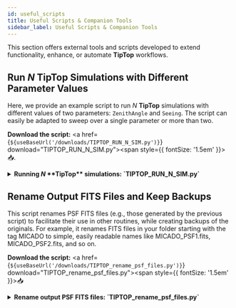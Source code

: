 ```yaml
---
id: useful_scripts
title: Useful Scripts & Companion Tools
sidebar_label: Useful Scripts & Companion Tools
---
```


This section offers external tools and scripts developed 
to extend functionality, enhance, or automate **TipTop** workflows.

## Run <i>N</i> **TipTop** Simulations with Different Parameter Values

Here, we provide an example script to run <i>N</i> **TipTop** simulations with different values of two parameters:
`ZenithAngle` and `Seeing`. The script can easily be adapted to sweep over a single parameter or more than two.

**Download the script:**
<a href={`${useBaseUrl('/downloads/TIPTOP_RUN_N_SIM.py')}`} download="TIPTOP_RUN_N_SIM.py"><span style={{ fontSize: '1.5em' }}>📥</span></a>.

<details>
  <summary><strong> Running <i>N</i> **TipTop** simulations: `TIPTOP_RUN_N_SIM.py` </strong></summary>

  ```python
"""
Created on Thu Jul 10 10:00:34 2025
Run N TIPTOP simulations by sweeping over different parameter values.

@author: astro-tiptop-services
"""

#%% =============================================================================
# Import necessary libraries
from tiptop.tiptop import overallSimulation
import numpy as np
import configparser
from itertools import product
import os

#%% =============================================================================
# === File Paths ===
#💡 Adapt these paths to your environment
inputDir = "../MICADO/"   # Folder containing the .ini parameter file
inTag = "MICADO_SCAO"     # Name of the input parameter file (without extension)
outputDir = "./"          # Folder where the output FITS files will be saved 
tempDir = inputDir        # Temporary folder for modified .ini files
tempName = 'file_temp'    # Name of the temporary file

# Construct the full path to the input and temporary config files
inputFile = os.path.join(inputDir, f"{inTag}.ini")
tempFile = os.path.join(tempDir, f"{tempName}.ini")

# Base name for output files
outTagBase = "MICADO"

#%% =============================================================================
# === Define parameters to sweep ===
# 💡 Format: (section_name, key_name, list_of_values : min, max, number of values)
param_sweep = [
    ("atmosphere", "Seeing", np.linspace(0.8, 2.0, 3)),
    ("telescope", "ZenithAngle", np.linspace(0.0, 60.0, 3)),
    # Add more parameters as needed
]

#%% =============================================================================
# === Read base configuration file ===
parser = configparser.ConfigParser()
parser.optionxform = str # Keep the original case of parameter keys
parser.read(inputFile)

#%% =============================================================================
# === Build and run combinations ===

# Extract parameter names and values
param_names = [f"{sec}.{key}" for sec, key, _ in param_sweep]
param_values = [vals for _, _, vals in param_sweep]

# Generate all combinations
for combo in product(*param_values):
    # Update .ini with current parameter values
    for (section, key, _), value in zip(param_sweep, combo):
        parser.set(section, key, str(value))
              
        # Write updated config to temporary .ini file
        with open(tempFile, "w") as configfile:
            parser.write(configfile)
        
        # Build output file tag
        tag_parts = [f"{name.split('.')[-1]}{val:.2f}" for name, val in zip(param_names, combo)]
        tag = f"{outTagBase}_{'_'.join(tag_parts)}"
        
        print(f"🔄 Running simulation with: {dict(zip(param_names, combo))}")
        
        # Run TipTop simulation
        overallSimulation(
            path2param=tempDir,
            parametersFile=tempName,
            outputDir=outputDir,
            outputFile=tag,
            addSrAndFwhm=True
        )
  ```

</details>

## Rename Output FITS Files and Keep Backups

This script renames PSF FITS files (e.g., those generated by the previous script)
to facilitate their use in other routines, while creating backups of the originals.
For example, it renames FITS files in your folder starting with the tag MICADO
to simple, easily readable names like MICADO_PSF1.fits, MICADO_PSF2.fits, and so on.

**Download the script:** 
<a href={`${useBaseUrl('/downloads/TIPTOP_rename_psf_files.py')}`} download="TIPTOP_rename_psf_files.py"><span style={{ fontSize: '1.5em' }}>📥</span></a>

<details>
  <summary><strong> Rename output PSF FITS files: `TIPTOP_rename_psf_files.py` </strong></summary>

  ```python
"""
Created on Thu Jul 10 14:15:45 2025
Rename output PSF FITS files sequentially for easier access and keep original copies.

@author: astro-tiptop-services
"""

#%% =============================================================================
# Import necessary libraries
import os
import shutil

#%% =============================================================================
# === Configuration ===
#💡 Adapt these paths to your environment
inputDir = "./"    # Directory containing the generated FITS files 
backupDir = "Original_PSFs"  # Directory to store backups of original files
outputDir = "Renamed_PSFs" # Directory where renamed files will be moved (must exist)

TagBase = "MICADO"     # Base name used in the output FITS filenames

# Create output and backup directories if they do not exist
os.makedirs(outputDir, exist_ok=True)
os.makedirs(backupDir, exist_ok=True)

#%% =============================================================================
# === Gather and sort relevant FITS files ===
output_files = sorted(
    [f for f in os.listdir(inputDir) if f.startswith(TagBase) and f.endswith(".fits")]
)

# Check if any matching files are found
if not output_files:
    print("[INFO] No matching FITS files found for renaming.")
else:
    print(f"[INFO] Found {len(output_files)} FITS files to rename.")

#%% =============================================================================
# === Copy and Rename files sequentially as TagBase_PSF1.fits, MICADO_PSF2.fits, etc. ===
for i, fname in enumerate(output_files):
    src = os.path.join(inputDir, fname)
    dst = os.path.join(outputDir, f"{TagBase}_PSF{i+1}.fits")
    backup = os.path.join(backupDir, fname)

    try:
        # Copy the original file to the backup folder
        shutil.copy2(src, backup)

        # Rename (and move) the file to the new destination
        os.rename(src, dst)
        print(f"[INFO] Renamed: {fname} → {TagBase}_PSF{i+1}.fits (Backup saved)")
    except PermissionError:
        print(f"[⚠️  WARNING] File in use and cannot be renamed: {fname}")
    except Exception as e:
        print(f"[❌ ERROR] Failed to rename {fname} → {e}")

#%% =============================================================================
print(f"\n✅ Process complete. {len(output_files)} files renamed and backed up.")

  ```
</details>